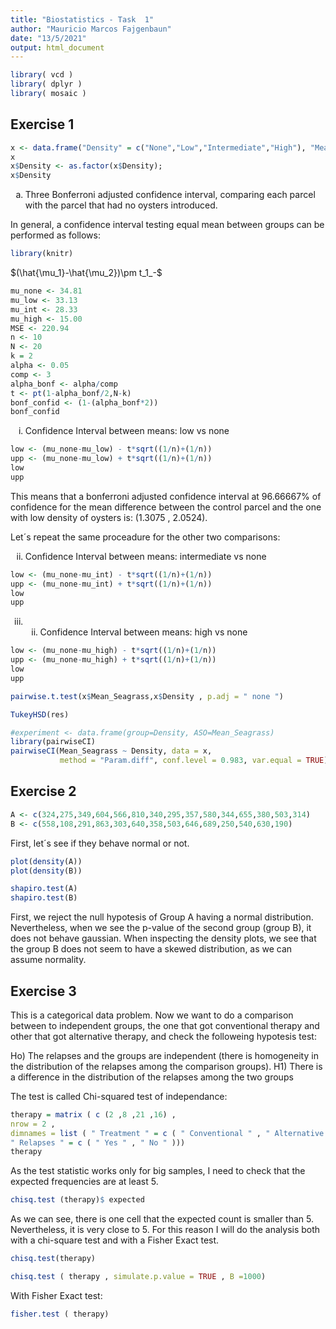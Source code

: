 ```yaml
---
title: "Biostatistics - Task  1"
author: "Mauricio Marcos Fajgenbaun"
date: "13/5/2021"
output: html_document
---
```



```r
library( vcd )
library( dplyr )
library( mosaic )
```


## Exercise 1


```r
x <- data.frame("Density" = c("None","Low","Intermediate","High"), "Mean_Seagrass" = c(34.81,33.13,28.33,15.00))
x
x$Density <- as.factor(x$Density);
x$Density
```

a) Three Bonferroni adjusted confidence interval, comparing each parcel with the parcel that had no oysters introduced.

In general, a confidence interval testing equal mean between groups can be performed as follows:

```r
library(knitr)
```
$(\hat{\mu_1}-\hat{\mu_2})\pm t_1_-$

```r
mu_none <- 34.81
mu_low <- 33.13
mu_int <- 28.33
mu_high <- 15.00
MSE <- 220.94
n <- 10
N <- 20
k = 2
alpha <- 0.05
comp <- 3
alpha_bonf <- alpha/comp
t <- pt(1-alpha_bonf/2,N-k)
bonf_confid <- (1-(alpha_bonf*2))
bonf_confid
```

i) Confidence Interval between means: low vs none

```r
low <- (mu_none-mu_low) - t*sqrt((1/n)+(1/n))
upp <- (mu_none-mu_low) + t*sqrt((1/n)+(1/n))
low
upp
```
This means that a bonferroni adjusted confidence interval at 96.66667% of confidence for the mean difference between the control parcel and the one with low density of oysters is: (1.3075 , 2.0524).

Let´s repeat the same proceadure for the other two comparisons:


ii) Confidence Interval between means: intermediate vs none

```r
low <- (mu_none-mu_int) - t*sqrt((1/n)+(1/n))
upp <- (mu_none-mu_int) + t*sqrt((1/n)+(1/n))
low
upp
```

iii) ii) Confidence Interval between means: high vs none

```r
low <- (mu_none-mu_high) - t*sqrt((1/n)+(1/n))
upp <- (mu_none-mu_high) + t*sqrt((1/n)+(1/n))
low
upp
```


```r
pairwise.t.test(x$Mean_Seagrass,x$Density , p.adj = " none ")
```
```r
TukeyHSD(res)
```


```r
#experiment <- data.frame(group=Density, ASO=Mean_Seagrass)
library(pairwiseCI)
pairwiseCI(Mean_Seagrass ~ Density, data = x, 
           method = "Param.diff", conf.level = 0.983, var.equal = TRUE)
```

## Exercise 2




```r
A <- c(324,275,349,604,566,810,340,295,357,580,344,655,380,503,314)
B <- c(558,108,291,863,303,640,358,503,646,689,250,540,630,190)
```

First, let´s see if they behave normal or not.

```r
plot(density(A))
plot(density(B))
```

```r
shapiro.test(A)
shapiro.test(B)
```
First, we reject the null hypotesis of Group A having a normal distribution. Nevertheless, when we see the p-value of the second group (group B), it does not behave gaussian. When inspecting the density plots, we see that the group B does not seem to have a skewed distribution, as we can assume normality.

## Exercise 3

This is a categorical data problem. Now we want to do a comparison between to independent groups, the one that got conventional therapy and other that got  alternative therapy, and check the followeing hypotesis test:

Ho) The relapses and the groups are independent (there is homogeneity in the distribution of the relapses among the comparison groups).
H1) There is a difference in the distribution of the relapses among the two groups

The test is called Chi-squared test of independance:

```r
therapy = matrix ( c (2 ,8 ,21 ,16) ,
nrow = 2 ,
dimnames = list ( " Treatment " = c ( " Conventional " , " Alternative " ) ,
" Relapses " = c ( " Yes " , " No " )))
therapy
```




As the test statistic works only for big samples, I need to check that the expected frequencies are at least 5.

```r
chisq.test (therapy)$ expected
```

As we can see, there is one cell that the expected count is smaller than 5. Nevertheless, it is very close to 5. For this reason I will do the analysis both with a chi-square test and with a Fisher Exact test.

```r
chisq.test(therapy)
```


```r
chisq.test ( therapy , simulate.p.value = TRUE , B =1000)
```

With Fisher Exact test:

```r
fisher.test ( therapy)
```

